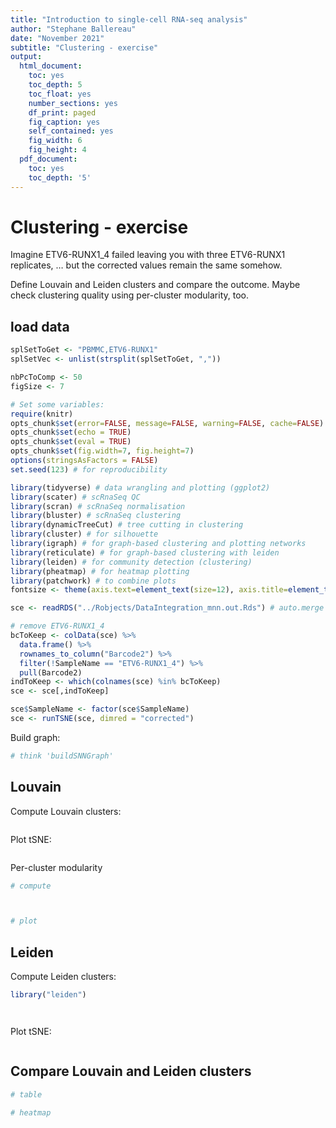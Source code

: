 ```yaml
---
title: "Introduction to single-cell RNA-seq analysis"
author: "Stephane Ballereau"
date: "November 2021"
subtitle: "Clustering - exercise"
output:
  html_document:
    toc: yes
    toc_depth: 5
    toc_float: yes
    number_sections: yes
    df_print: paged
    fig_caption: yes
    self_contained: yes
    fig_width: 6
    fig_height: 4
  pdf_document:
    toc: yes
    toc_depth: '5'
---
```


# Clustering - exercise

Imagine ETV6-RUNX1_4 failed leaving you with three ETV6-RUNX1 replicates,
... but the corrected values remain the same somehow.

Define Louvain and Leiden clusters and compare the outcome.
Maybe check clustering quality using per-cluster modularity, too. 

## load data

```r
splSetToGet <- "PBMMC,ETV6-RUNX1"
splSetVec <- unlist(strsplit(splSetToGet, ","))

nbPcToComp <- 50
figSize <- 7
```

```r
# Set some variables:
require(knitr)
opts_chunk$set(error=FALSE, message=FALSE, warning=FALSE, cache=FALSE)
opts_chunk$set(echo = TRUE)
opts_chunk$set(eval = TRUE) 
opts_chunk$set(fig.width=7, fig.height=7)
options(stringsAsFactors = FALSE)
set.seed(123) # for reproducibility
```

```r
library(tidyverse) # data wrangling and plotting (ggplot2)
library(scater) # scRnaSeq QC
library(scran) # scRnaSeq normalisation
library(bluster) # scRnaSeq clustering
library(dynamicTreeCut) # tree cutting in clustering
library(cluster) # for silhouette
library(igraph) # for graph-based clustering and plotting networks 
library(reticulate) # for graph-based clustering with leiden
library(leiden) # for community detection (clustering)
library(pheatmap) # for heatmap plotting
library(patchwork) # to combine plots
fontsize <- theme(axis.text=element_text(size=12), axis.title=element_text(size=16))
```


```r
sce <- readRDS("../Robjects/DataIntegration_mnn.out.Rds") # auto.merge

# remove ETV6-RUNX1_4
bcToKeep <- colData(sce) %>%
  data.frame() %>%
  rownames_to_column("Barcode2") %>%
  filter(!SampleName == "ETV6-RUNX1_4") %>%
  pull(Barcode2)
indToKeep <- which(colnames(sce) %in% bcToKeep)
sce <- sce[,indToKeep]

sce$SampleName <- factor(sce$SampleName)
sce <- runTSNE(sce, dimred = "corrected")
```

Build graph:

```r
# think 'buildSNNGraph'


```

## Louvain

Compute Louvain clusters:

```r






```

Plot tSNE:

```r





```

Per-cluster modularity

```r
# compute



# plot


```

## Leiden

Compute Leiden clusters:

```r
library("leiden")




```

Plot tSNE:

```r


```

## Compare Louvain and Leiden clusters

```r
# table


```

```r
# heatmap



```




